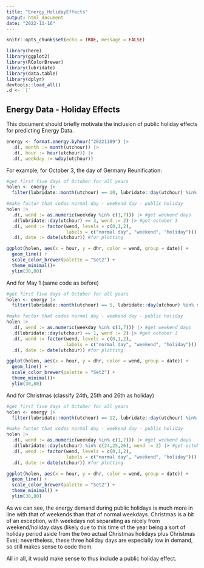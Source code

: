 ```yaml
---
title: "Energy_HolidayEffects"
output: html_document
date: "2022-11-16"
---
```


```r
knitr::opts_chunk$set(echo = TRUE, message = FALSE)
```

```r
library(here)
library(ggplot2)
library(RColorBrewer)
library(lubridate)
library(data.table)
library(dplyr)
devtools::load_all()
.d <- `[`
```


## Energy Data - Holiday Effects

This document should briefly motivate the inclusion of public holiday effects for predicting Energy Data.

```r
energy <- format.energy.byhour("20221109") |>
  .d(, month := month(utchour)) |>
  .d(, hour := hour(utchour)) |>
  .d(, weekday := wday(utchour))
```

For example, for October 3, the day of Germany Reunification:

```r
#get first five days of October for all years
holen <- energy |>
  filter(lubridate::month(utchour) == 10, lubridate::day(utchour) %in% seq(1:5))

#make factor that codes normal day - weekend day - public holiday
holen |>
  .d(, wend := as.numeric(weekday %in% c(1,7))) |> #get weekend days
  .d(lubridate::day(utchour) == 3, wend := 2) |> #get october 3
  .d(, wend := factor(wend, levels = c(0,1,2), 
                      labels = c("normal day", "weekend", "holiday"))) |>
  .d(, date := date(utchour)) #for plotting
```

```r
ggplot(holen, aes(x = hour, y = dhr, color = wend, group = date)) +
  geom_line() +
  scale_color_brewer(palette = "Set2") +
  theme_minimal()+
  ylim(30,80)

```

And for May 1 (same code as before)

```r
#get first five days of October for all years
holen <- energy |>
  filter(lubridate::month(utchour) == 5, lubridate::day(utchour) %in% seq(1:5))

#make factor that codes normal day - weekend day - public holiday
holen |>
  .d(, wend := as.numeric(weekday %in% c(1,7))) |> #get weekend days
  .d(lubridate::day(utchour) == 1, wend := 2) |> #get october 3
  .d(, wend := factor(wend, levels = c(0,1,2), 
                      labels = c("normal day", "weekend", "holiday"))) |>
  .d(, date := date(utchour)) #for plotting
```

```r
ggplot(holen, aes(x = hour, y = dhr, color = wend, group = date)) +
  geom_line() +
  scale_color_brewer(palette = "Set2") +
  theme_minimal()+
  ylim(30,80)

```

And for Christmas (classify 24th, 25th and 26th as holiday)
```r
#get first five days of October for all years
holen <- energy |>
  filter(lubridate::month(utchour) == 12, lubridate::day(utchour) %in% seq(22,27))

#make factor that codes normal day - weekend day - public holiday
holen |>
  .d(, wend := as.numeric(weekday %in% c(1,7))) |> #get weekend days
  .d(lubridate::day(utchour) %in% c(24,25,26), wend := 2) |> #get october 3
  .d(, wend := factor(wend, levels = c(0,1,2), 
                      labels = c("normal day", "weekend", "holiday"))) |>
  .d(, date := date(utchour)) #for plotting
```

```r
ggplot(holen, aes(x = hour, y = dhr, color = wend, group = date)) +
  geom_line() +
  scale_color_brewer(palette = "Set2") +
  theme_minimal() +
  ylim(30,80)

```

As we can see, the energy demand during public holidays is much more in line with that of weekends than that of normal weekdays. Christmas is a bit of an exception, with weekdays not separating as nicely from weekend/holiday days (likely due to this time of the year being a sort of holiday period aside from the two actual Christmas holidays plus Christmas Eve); nevertheless, these three holiday days are especially low in demand, so still makes sense to code them. 

All in all, it would make sense to thus include a public holiday effect.
